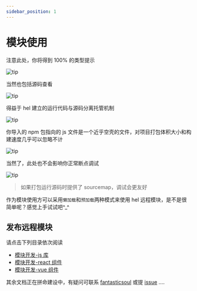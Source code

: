 ```yaml
---
sidebar_position: 1
---
```


# 模块使用

注意此处，你将得到 100% 的类型提示

![tip](https://tnfe.gtimg.com/image/hk3v1tv02f_1651834618998.png)

当然也包括源码查看

![tip](https://tnfe.gtimg.com/image/mvx5x509xv_1651834770279.png)

得益于 hel 建立的运行代码与源码分离托管机制

![tip](https://tnfe.gtimg.com/image/i592t8pe5y_1661912450811.png)

你导入的 npm 包指向的 js 文件是一个近乎空壳的文件，对项目打包体积大小和构建速度几乎可以忽略不计

![tip](https://tnfe.gtimg.com/image/xjekuifhj3_1661912778251.png)

当然了，此处也不会影响你正常断点调试

![tip](https://tnfe.gtimg.com/image/aix4epyswy_1651835862396.png)

> 如果打包运行源码时提供了 sourcemap，调试会更友好

作为模块使用方可以采用`懒加载`和`预加载`两种模式来使用 hel 远程模块，是不是很简单呢？感觉上手试试吧^\_^

## 发布远程模块

请点击下列目录依次阅读

- [模块开发-js 库](/docs/tutorial/helmod-dev)
- [模块开发-react 组件](/docs/tutorial/helmod-dev-react)
- [模块开发-vue 组件](/docs/tutorial/helmod-dev-vue)

其余文档正在拼命建设中，有疑问可联系 [fantasticsoul](https://github.com/fantasticsoul) 或提 [issue](https://github.com/tnfe/hel/issues) ....
